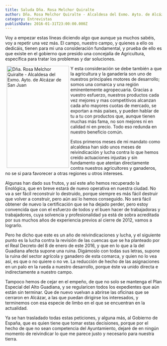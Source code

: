 ```yaml
---
title: Saluda Dña. Rosa Melchor Quiralte
author: Dña. Rosa Melchor Quiralte - Alcaldesa del Exmo. Ayto. de Alcázar de San Juan
category: Entrevistas
publishDate: 2016-01-31T23:00:00.000Z
---
```


Voy a empezar estas líneas diciendo algo que aunque ya muchos sabéis, voy a repetir una vez más. El campo, nuestro campo, y quienes a ello os dedicáis, tienen para mi una consideración fundamental, y prueba de ello es que existe en el gobierno que presido una concejalía de Agricultura, específica para tratar los problemas y dar soluciones.

<img src="/images/entrevistas/2016_saluda01.webp" width="200" height="328" alt="Dña. Rosa Melchor Quiralte - Alcaldesa del Exmo. Ayto. de Alcázar de San Juan" style="float:left; margin:0px 5px;" />

Y esta consideración se debe también a que la agricultura y la ganadería son uno de nuestros principales motores de desarrollo; somos una comarca y una región eminentemente agropecuaria. Gracias a vuestro esfuerzo, nuestros productos cada vez mejores y mas competitivos alcanzan cada año mayores cuotas de mercado, se exportan a más países, y pueden hablar de tu a tu con productos que, aunque tienen muchas más fama, no son mejores ni en calidad ni en precio. Todo eso redunda en nuestro beneficio común.

Estos primeros meses de mi mandato como alcaldesa han sido unos meses de reivindicación y lucha contra lo que hemos creído actuaciones injustas y sin fundamento que atentan directamente contra nuestros agricultores y ganaderos, no se si para favorecer a otras regiones u otros intereses.

Algunas han dado sus frutos, y así este año hemos recuperado la Enológica, que en breve estará de nuevo operativa en nuestra ciudad. No va a ser fácil reconstruir lo destruido, porque siempre es más fácil destruir que volver a construir, pero aún así lo hemos conseguido. No será fácil obtener de nuevo la certificación que se ha dejado perder, pero estoy convencida que con el esfuerzo de todos y el buen hacer de trabajadoras y trabajadores, cuya solvencia y profesionalidad ya está de sobra acreditada por sus muchos años de experiencia previos al cierre de 2012, vamos a lograrlo.

Pero he dicho que este es un año de reivindicaciones y lucha, y el siguiente punto es la lucha contra la revisión de las cuencas que se ha planteado por el Real Decreto del 8 de enero de este 2016, y que en lo que a la del Guadiana afecta supone una ruina. Digámoslo con todas sus letras, supone la ruina del sector agrícola y ganadero de esta comarca, y quien no lo vea así, es que o no quiere o no ve. La reducción de hecho de las asignaciones en un palo en la rueda a nuestro desarrollo, porque éste va unido directa e indirectamente a nuestro campo.

Tampoco hemos de cejar en el empeño, de que no solo se mantenga el Plan Especial del Alto Guadiana, y se regularicen todos los expedientes que aún están sin terminar. Que de nuevo vuelvan a abrirse las oficinas que se cerraron en Alcázar, a las que puedan dirigirse los interesados, y terminemos con esa especie de limbo en el que se encuentran en la actualidad.

Ya se han trasladado todas estas peticiones, y alguna más, al Gobierno de España, que es quien tiene que tomar estas decisiones, porque por el hecho de que no sean competencia del Ayuntamiento, dejaré de en ningún momento de reivindicar lo que me parece justo y necesario para nuestra tierra.
